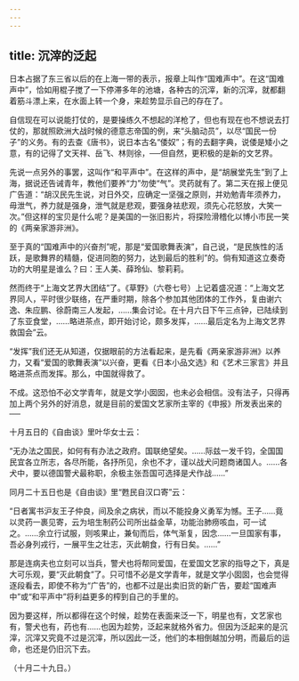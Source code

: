```yaml
---
---
---
```

title: 沉滓的泛起
---



日本占据了东三省以后的在上海一带的表示，报章上叫作“国难声中”。在这“国难声中”，恰如用棍子搅了一下停滞多年的池塘，各种古的沉滓，新的沉滓，就都翻着筋斗漂上来，在水面上转一个身，来趁势显示自己的存在了。

自信现在可以说能打仗的，是要操练久不想起的洋枪了，但也有现在也不想说去打仗的，那就照欧洲大战时候的德意志帝国的例，来“头脑动员”，以尽“国民一份子”的义务。有的去查《唐书》，说日本古名“倭奴”；有的去翻字典，说倭是矮小之意，有的记得了文天祥、岳飞、林则徐，──但自然，更积极的是新的文艺界。

先说一点另外的事罢，这叫作“和平声中”。在这样的声中，是“胡展堂先生”到了上海，据说还告诫青年，教他们要养“力”勿使“气”。灵药就有了。第二天在报上便见广告道：“胡汉民先生说，对日外交，应确定一坚强之原则，并劝勉青年须养力，毋泄气，养力就是强身，泄气就是悲观，要强身袪悲观，须先心花怒放，大笑一次。”但这样的宝贝是什么呢？是美国的一张旧影片，将探险滑稽化以博小市民一笑的《两亲家游非洲》。

至于真的“国难声中的兴奋剂”呢，那是“爱国歌舞表演”，自己说，“是民族性的活跃，是歌舞界的精髓，促进同胞的努力，达到最后的胜利”的。倘有知道这立奏奇功的大明星是谁么？曰：王人美、薛玲仙、黎莉莉。

然而终于“上海文艺界大团结”了。《草野》（六卷七号）上记着盛况道：“上海文艺界同人，平时很少联络，在严重时期，除各个参加其他团体的工作外，复由谢六逸、朱应鹏、徐蔚南三人发起，……集会讨论。在十月六日下午三点钟，已陆续到了东亚食堂，……略进茶点，即开始讨论，颇多发挥，……最后定名为上海文艺界救国会”云。

“发挥”我们还无从知道，仅据眼前的方法看起来，是先看《两亲家游非洲》以养力，又看“爱国的歌舞表演”以兴奋，更看《日本小品文选》和《艺术三家言》并且略进茶点而发挥。那么，中国就得救了。

不成。这恐怕不必文学青年，就是文学小囡囡，也未必会相信。没有法子，只得再加上两个另外的好消息，就是目前的爱国文艺家所主宰的《申报》所发表出来的──

十月五日的《自由谈》里叶华女士云：

“无办法之国民，如何有有办法之政府。国联绝望矣。……际兹一发千钧，全国国民宜各立所志，各尽所能，各抒所见，余也不才，谨以战犬问题商诸国人。……各犬中，要以德国警犬最称职，余极主张吾国可选择是犬作战……”

同月二十五日也是《自由谈》里“甦民自汉口寄”云：

“日者寓书沪友王子仲良，间及余之病状，而以不能投身义勇军为憾。王子……竟以灵药一裹见寄，云为培生制药公司所出益金草，功能治肺痨咳血，可一试之。……余立行试服，则咳果止，兼旬而后，体气渐复，因念……一旦国家有事，吾必身列戎行，一展平生之壮志，灭此朝食，行有日矣。……”

那是连病夫也立刻可以当兵，警犬也将帮同爱国，在爱国文艺家的指导之下，真是大可乐观，要“灭此朝食”了。只可惜不必是文学青年，就是文学小囡囡，也会觉得逐段看去，即使不称为“广告”的，也都不过是出卖旧货的新广告，要趁“国难声中”或“和平声中”将利益更多的榨到自己的手里的。

因为要这样，所以都得在这个时候，趁势在表面来泛一下，明星也有，文艺家也有，警犬也有，药也有……也因为趁势，泛起来就格外省力。但因为泛起来的是沉滓，沉滓又究竟不过是沉滓，所以因此一泛，他们的本相倒越加分明，而最后的运命，也还是仍旧沉下去。

（十月二十九日。）